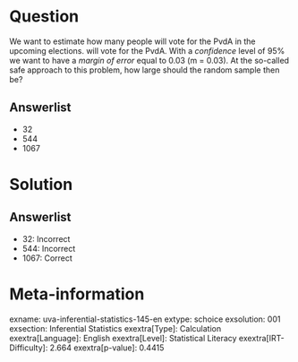 Question
========

We want to estimate how many people will vote for the PvdA in the upcoming elections. will vote for the PvdA. With a *confidence* level of 95% we want to have a *margin of error* equal to 0.03 (m = 0.03). At the so-called safe approach to this problem, how large should the random sample then be?

Answerlist
----------

* 32
* 544
* 1067

Solution
========

Answerlist
----------

* 32: Incorrect
* 544: Incorrect
* 1067: Correct

Meta-information
================
exname: uva-inferential-statistics-145-en
extype: schoice
exsolution: 001
exsection: Inferential Statistics
exextra[Type]: Calculation
exextra[Language]: English
exextra[Level]: Statistical Literacy
exextra[IRT-Difficulty]: 2.664
exextra[p-value]: 0.4415
